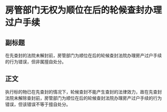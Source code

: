 # 房管部门无权为顺位在后的轮候查封办理过户手续
## 副标题
在先查封的法院未解封前，房管部门为顺位在后的轮候查封法院办理房产过户手续的行为错误，但非属擅自处分。
## 正文
执行标的物已在先查封的情况下，轮候查封不能产生查封的法律效力，故在先查封法院未解除查封前，房管部门为顺位在后的轮候查封法院办理房产过户手续的行为错误，但该错误不等于擅自处分。